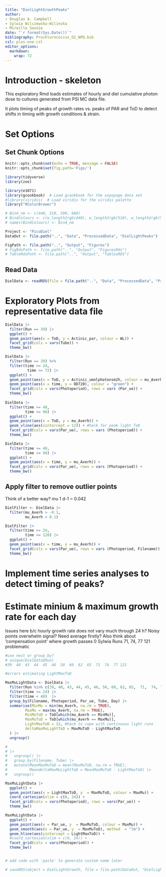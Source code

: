 ```yaml
---
title: "DielLightGrowthPeaks"
author:
- Douglas A. Campbell
- Sylwia Wilczewska-Wilinska
- Mireille Savoie
date: "`r format(Sys.Date())`"
bibliography: Prochlorococcus_O2_NPQ.bib
csl: plos-one.csl
editor_options: 
  markdown: 
    wrap: 72
---
```

# Introduction - skeleton

This exploratory Rmd loads estimates of hourly and diel cumulative photon dose to cultures generated from PSI MC data file.

It plots timing of peaks of growth rates vs. peaks of PAR and ToD to detect shifts in timing with growth conditions & strain.

  
# Set Options

## Set Chunk Options

```r
knitr::opts_chunk$set(echo = TRUE, message = FALSE)
knitr::opts_chunk$set(fig.path='Figs/')
```

```r
library(tidyverse)
library(zoo)

library(e1071)
library(gcookbook)  # Load gcookbook for the uspopage data set
#library(viridis)  # Load viridis for the viridis palette
library("RColorBrewer")
```

```r
# Bin4_nm <- c(440, 510, 590, 660)
# Bin4Colours <- c(w_length2rgb(440), w_length2rgb(510), w_length2rgb(590), w_length2rgb(660))
# names(Bin4Colours) <- Bin4_nm
```

```r
Project <- "PicoDiel"
DataOut <- file.path("..", "Data", "ProcessedData", "DielLightPeaks")

FigPath <- file.path("..", "Output", "Figures")
# FigRdsPath <- file.path("..", "Output", "FiguresRds")
# TableRdsPath <- file.path("..", "Output", "TablesRDS")
```



## Read Data


```r
DielData <- readRDS(file = file.path("..", "Data", "ProcessedData", "ProcessedMCDielLightData","DielLightGrowth.Rds"))
```


# Exploratory Plots from representative data file
```r
DielData |>
  filter(Run == 39) |>
  ggplot() +
  geom_point(aes(x = ToD, y = Actinic_par, colour = WL)) +
  facet_grid(cols = vars(Tube)) +
  theme_bw()


```




```r
DielData |>
  filter(Run == 39) %>% 
  filter(time >= 24,
          time <= 72) |>
  ggplot() +
  geom_point(aes(x = ToD, y = Actinic_umolphotonsm2h, colour = mu_Averh)) +
  geom_point(aes(x = time, y = OD720), colour = "green") +
  facet_grid(cols = vars(Photoperiod), rows = vars (Par_ue)) +
  theme_bw()
  
DielData |>
  filter(time >= 48,
         time <= 96) |>
  ggplot() +
  geom_point(aes(x = ToD, y = mu_Averh)) +
  geom_vline(aes(xintercept = 12)) + #hack for peak light ToD
  facet_grid(cols = vars(Par_ue), rows = vars (Photoperiod)) +
  theme_bw()  

DielData |>
  filter(time >= 48,
         time <= 96) |>
  ggplot() +
  geom_point(aes(x = time, y = mu_Averh)) +
  facet_grid(cols = vars(Par_ue), rows = vars (Photoperiod)) +
  theme_bw()  

```

## Apply filter to remove outlier points 
Think of a better way?
mu 1 d-1 ~ 0.042

```r
DielFilter <- DielData |>
  filter(mu_Averh > -0.1,
         mu_Averh < 0.1)

DielFilter |>
  filter(time >= 24,
         time <= 120) |>
  ggplot() +
  geom_point(aes(x = time, y = mu_Averh)) +
  facet_grid(cols = vars(Par_ue), rows = vars (Photoperiod, Filename)) +
  theme_bw()  
```

# Implement time series analyses to detect timing of peaks?





# Estimate minium & maximum growth rate for each day
Issues here b/c hourly growth rate does not vary much through 24 h?
Noisy points overwhelm signal?
Need average firstly?
Also think about 'compensation point' where growth passes 0
Sylwia Runs 71, 74, 77 121 problematic

```r
#use nest or group_by?
# unique(DielData$Run)
#39  40  43  44  45  46  50  60  62  65  71  74  77 121

#errors estimating LightMaxToD

MaxMuLightData <- DielData |>
  filter(Run %in% c(39, 40, 43, 44, 45, 46, 50, 60, 62, 65,  71,  74, 77, 121)) |> 
  filter(time >= 24) |>
  filter(time < 48)  |>
  group_by(Filename, Photoperiod, Par_ue, Tube, Day) |>
  summarise(MinMu = min(mu_Averh, na.rm = TRUE),
         MaxMu = max(mu_Averh, na.rm = TRUE),
         MinMuToD = ToD[which(mu_Averh == MinMu)],
         MaxMuToD = ToD[which(mu_Averh == MaxMu)],
         LightMaxToD = 12, #hack to cope with continuous light runs
         deltaMaxMuLightToD = MaxMuToD - LightMaxToD
  ) |>
  ungroup()

# 
# |>
#   ungroup() |>
#   group_by(Filename, Tube) |>
#   mutate(MeanMaxMuToD = mean(MaxMuToD, na.rm = TRUE),
#          MeandeltaMaxMuLightToD = MeanMaxMuToD - LightMaxToD) |>
#   ungroup()

MaxMuLightData |>
  ggplot() +
  geom_point(aes(x = LightMaxToD, y  = MaxMuToD, colour = MaxMu)) +
  coord_cartesian(xlim = c(0, 24)) +
  facet_grid(cols = vars(Photoperiod), rows = vars(Par_ue)) +
  theme_bw()

MaxMuLightData |>
  ggplot() +
  geom_point(aes(x = Par_ue, y  = MaxMuToD, colour = MaxMu)) +
  geom_smooth(aes(x = Par_ue, y  = MaxMuToD), method  = "lm") +
  geom_hline(aes(yintercept = LightMaxToD)) +
  #coord_cartesian(xlim = c(0, 24)) +
  facet_grid(cols = vars(Photoperiod)) +
  theme_bw()



```




```r
# add code with 'paste' to generate custom name later

# saveRDS(object = DielLightGrowth, file = file.path(DataOut, "DielLightGrowth.Rds"), ascii = FALSE, version = NULL, compress = "xz", refhook = NULL)

```


